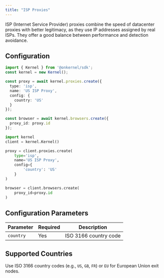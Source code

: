 ```yaml
---
title: "ISP Proxies"
---
```


ISP (Internet Service Provider) proxies combine the speed of datacenter proxies with better legitimacy, as they use IP addresses assigned by real ISPs. They offer a good balance between performance and detection avoidance.

## Configuration

<CodeGroup>

```typescript Typescript/Javascript
import { Kernel } from '@onkernel/sdk';
const kernel = new Kernel();

const proxy = await kernel.proxies.create({
  type: 'isp',
  name: 'US ISP Proxy',
  config: {
    country: 'US'
  }
});

const browser = await kernel.browsers.create({
  proxy_id: proxy.id
});
```

```Python Python
import kernel
client = kernel.Kernel()

proxy = client.proxies.create(
    type='isp',
    name='US ISP Proxy',
    config={
        'country': 'US'
    }
)

browser = client.browsers.create(
    proxy_id=proxy.id
)
```

</CodeGroup>

## Configuration Parameters

| Parameter | Required | Description |
|-----------|----------|-------------|
| `country` | Yes | ISO 3166 country code |

## Supported Countries

Use ISO 3166 country codes (e.g., `US`, `GB`, `FR`) or `EU` for European Union exit nodes.
